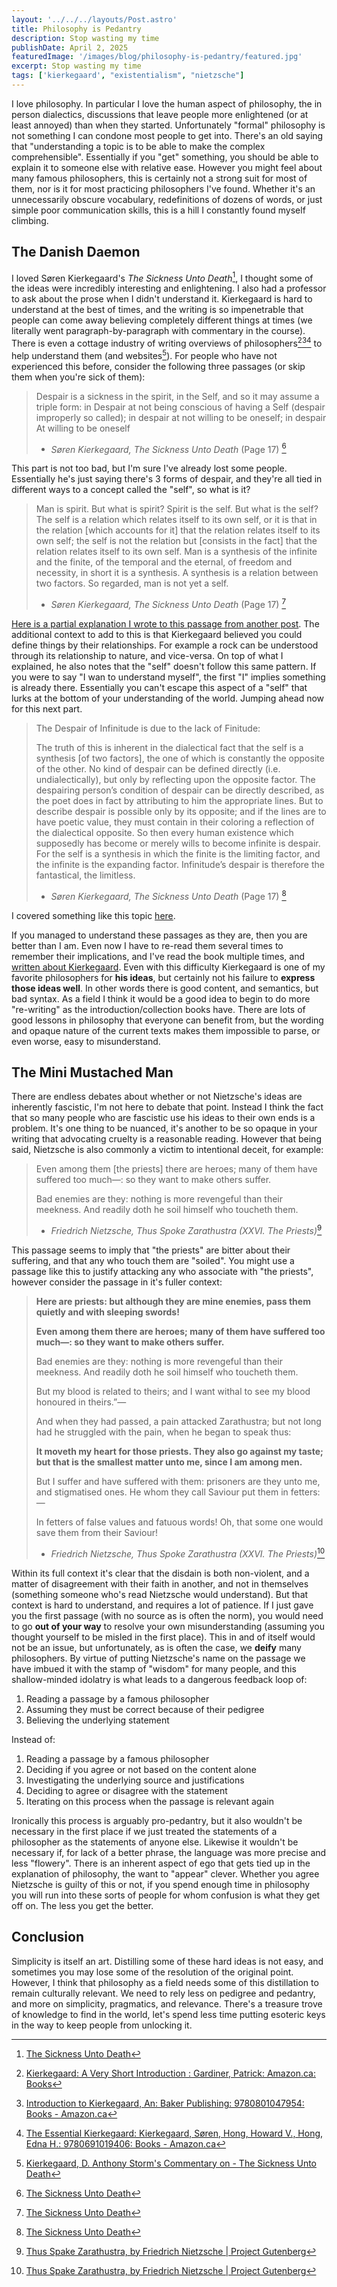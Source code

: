 ---
layout: '../../../layouts/Post.astro'
title: Philosophy is Pedantry
description: Stop wasting my time
publishDate: April 2, 2025
featuredImage: '/images/blog/philosophy-is-pedantry/featured.jpg'
excerpt: Stop wasting my time
tags: ['kierkegaard', "existentialism", "nietzsche"]
---

I love philosophy. In particular I love the human aspect of philosophy, the in person dialectics, discussions that leave people more enlightened (or at least annoyed) than when they started. Unfortunately "formal" philosophy is not something I can condone most people to get into. There's an old saying that "understanding a topic is to be able to make the complex comprehensible". Essentially if you "get" something, you should be able to explain it to someone else with relative ease. However you might feel about many famous philosophers, this is certainly not a strong suit for most of them, nor is it for most practicing philosophers I've found. Whether it's an unnecessarily obscure vocabulary, redefinitions of dozens of words, or just simple poor communication skills, this is a hill I constantly found myself climbing.

## The Danish Daemon
I loved Søren Kierkegaard's *The Sickness Unto Death*[^1], I thought some of the ideas were incredibly interesting and enlightening. I also had a professor to ask about the prose when I didn't understand it. Kierkegaard is hard to understand at the best of times, and the writing is so impenetrable that people can come away believing completely different things at times (we literally went paragraph-by-paragraph with commentary in the course). There is even a cottage industry of writing overviews of philosophers[^4][^3][^5] to help understand them (and websites[^2]). For people who have not experienced this before, consider the following three passages (or skip them when you're sick of them):

> Despair is a sickness in the spirit, in the Self, and so it may assume a triple form: in Despair at not being conscious of having a Self (despair improperly so called); in despair at not willing to be oneself; in despair At willing to be oneself
> 
> - *Søren Kierkegaard, The Sickness Unto Death* (Page 17) [^1]

This part is not too bad, but I'm sure I've already lost some people. Essentially he's just saying there's 3 forms of despair, and they're all tied in different ways to a concept called the "self", so what is it?

> Man is spirit. But what is spirit? Spirit is the self. But what is the self? The self is a relation which relates itself to its own self, or it is that in the relation \[which accounts for it] that the  relation relates itself to its own self; the self is not the relation but \[consists in the fact] that the relation relates itself to its own self. Man is a synthesis of the infinite and the finite, of the temporal and the eternal, of freedom and necessity, in short it is a synthesis. A synthesis is a relation between two factors. So regarded, man is not yet a self.
> 
> - *Søren Kierkegaard, The Sickness Unto Death* (Page 17) [^1]

[Here is a partial explanation I wrote to this passage from another post](https://kieranwood.ca/philosophy/blog/posts/the-uncomfortable-leap/#:~:text=To%20begin%20we,Kierkegaard%2C%20p.%2043). The additional context to add to this is that Kierkegaard believed you could define things by their relationships. For example a rock can be understood through its relationship to nature, and vice-versa. On top of what I explained, he also notes that the "self" doesn't follow this same pattern. If you were to say "I wan to understand myself", the first "I" implies something is already there. Essentially you can't escape this aspect of a "self" that lurks at the bottom of your understanding of the world. Jumping ahead now for this next part. 

> The Despair of Infinitude is due to the lack of Finitude: 
> 
> The truth of this is inherent in the dialectical fact that the self is a synthesis \[of two factors], the one of which is constantly the opposite of the other. No kind of despair can be defined directly (i.e. undialectically), but only by reflecting upon the opposite factor. The despairing person’s condition of despair can be directly described, as the poet does in fact by attributing to him the appropriate lines. But to describe despair is possible only by its opposite; and if the lines are to have poetic value, they must contain in their coloring a reflection of the dialectical opposite. So then every human existence which supposedly has become or merely wills to become infinite is despair. For the self is a synthesis in which the finite is the limiting factor, and the infinite is the expanding factor. Infinitude’s despair is therefore the fantastical, the limitless.
> 
>  - *Søren Kierkegaard, The Sickness Unto Death* (Page 17) [^1]

I covered something like this topic [here](https://kieranwood.ca/philosophy/blog/posts/premeditated-misery/). 

If you managed to understand these passages as they are, then you are better than I am. Even now I have to re-read them several times to remember their implications, and I've read the book multiple times, and [written about Kierkegaard](https://kieranwood.ca/philosophy/blog/tags/kierkegaard/). Even with this difficulty Kierkegaard is one of my favorite philosophers for **his ideas**, but certainly not his failure to **express those ideas well**. In other words there is good content, and semantics, but bad syntax. As a field I think it would be a good idea to begin to do more "re-writing" as the introduction/collection books have. There are lots of good lessons in philosophy that everyone can benefit from, but the wording and opaque nature of the current texts makes them impossible to parse, or even worse, easy to misunderstand.

## The Mini Mustached Man
There are endless debates about whether or not Nietzsche's ideas are inherently fascistic, I'm not here to debate that point. Instead I think the fact that so many people who are fascistic use his ideas to their own ends is a problem. It's one thing to be nuanced, it's another to be so opaque in your writing that advocating cruelty is a reasonable reading. However that being said, Nietzsche is also commonly a victim to intentional deceit, for example:

> Even among them \[the priests] there are heroes; many of them have suffered too much—: so they want to make others suffer.
>
> Bad enemies are they: nothing is more revengeful than their meekness. And readily doth he soil himself who toucheth them.
> 
> - *Friedrich Nietzsche, Thus Spoke Zarathustra (XXVI. The Priests)*[^6]

This passage seems to imply that "the priests" are bitter about their suffering, and that any who touch them are "soiled".  You might use a passage like this to justify attacking any who associate with "the priests", however consider the passage in it's fuller context:

> **Here are priests: but although they are mine enemies, pass them quietly and with sleeping swords!**
> 
> **Even among them there are heroes; many of them have suffered too much—: so they want to make others suffer.**
> 
> Bad enemies are they: nothing is more revengeful than their meekness. And readily doth he soil himself who toucheth them.
> 
> But my blood is related to theirs; and I want withal to see my blood honoured in theirs.”—
> 
> And when they had passed, a pain attacked Zarathustra; but not long had he struggled with the pain, when he began to speak thus:
> 
> **It moveth my heart for those priests. They also go against my taste; but that is the smallest matter unto me, since I am among men.**
> 
> But I suffer and have suffered with them: prisoners are they unto me, and stigmatised ones. He whom they call Saviour put them in fetters:—
> 
> In fetters of false values and fatuous words! Oh, that some one would save them from their Saviour!
> 
> - *Friedrich Nietzsche, Thus Spoke Zarathustra (XXVI. The Priests)*[^6]

Within its full context it's clear that the disdain is both non-violent, and a matter of disagreement with their faith in another, and not in themselves (something someone who's read Nietzsche would understand). But that context is hard to understand, and requires a lot of patience. If I just gave you the first passage (with no source as is often the norm), you would need to go **out of your way** to resolve your own misunderstanding (assuming you thought yourself to be misled in the first place). This in and of itself would not be an issue, but unfortunately, as is often the case, we **deify** many philosophers. By virtue of putting Nietzsche's name on the passage we have imbued it with the stamp of "wisdom" for many people, and this shallow-minded idolatry is what leads to a dangerous feedback loop of:

1. Reading a passage by a famous philosopher
2. Assuming they must be correct because of their pedigree
3. Believing the underlying statement

Instead of:

1. Reading a passage by a famous philosopher
2. Deciding if you agree or not based on the content alone
3. Investigating the underlying source and justifications
4. Deciding to agree or disagree with the statement
5. Iterating on this process when the passage is relevant again

Ironically this process is arguably pro-pedantry, but it also wouldn't be necessary in the first place if we just treated the statements of a philosopher as the statements of anyone else. Likewise it wouldn't be necessary if, for lack of a better phrase, the language was more precise and less "flowery". There is an inherent aspect of ego that gets tied up in the explanation of philosophy, the want to "appear" clever. Whether you agree Nietzsche is guilty of this or not, if you spend enough time in philosophy you will run into these sorts of people for whom confusion is what they get off on. The less you get the better. 

## Conclusion
Simplicity is itself an art. Distilling some of these hard ideas is not easy, and sometimes you may lose some of the resolution of the original point. However, I think that philosophy as a field needs some of this distillation to remain culturally relevant.  We need to rely less on pedigree and pedantry, and more on simplicity, pragmatics, and relevance. There's a treasure trove of knowledge to find in the world, let's spend less time putting esoteric keys in the way to keep people from unlocking it.


[^1]: [The Sickness Unto Death](https://ia601400.us.archive.org/32/items/in.ernet.dli.2015.189042/2015.189042.The-Sickness-Unto-Death_text.pdf)
[^2]: [Kierkegaard, D. Anthony Storm's Commentary on - The Sickness Unto Death](https://sorenkierkegaard.org/sickness-unto-death.html)
[^3]: [Introduction to Kierkegaard, An: Baker Publishing: 9780801047954: Books - Amazon.ca](https://www.amazon.ca/Introduction-Kierkegaard-Baker-Publishing/dp/0801047951/ref=sr_1_1?crid=3O370C2D18DR9&dib=eyJ2IjoiMSJ9.LXs0Fxduch4eEDRQzJrvTZemvEBz0_6fZSTLZ8I76Bp1aJcXfSa0WlHhcl33er6Hf5fPIDZsiObvMMjQ9ArFVfsOpvWvHftHXVrUYXzzt58oFDEAiLmFMhqts7_vhQ7kL2V42JfQ9pVtxSmlD6VJbi-VrzYF8Ai6F04sAOiqvb-vsd2S2EUI6GVg4vggqZUg_RmvcnroTIfJNGMZL1rsZqLelGLGzXZYLSGML3Z8Vxd4lt_Tp07hWZtkHO1Xdcw08q9KclBzzhtw5h9p-oSb2L8hSFDdJB7fLLQQ269rkrDhixtkrfBLETmk6QwsDYCtpmJ9qSwCbyN05RmjIRF75xZ_69q1YPdub1ZdZi290fOOIh5OyF0EhgaFNqK988OK7hCaFxRkC2rIyCWfIKiu6W7ijyKpcgp00lcJ8GXeJYgVkCAUpnNCq6745g7NFXh1.cqEex-TjWdeivoTdXosLRmLrXQ8iItUwpGHD6hHisb4&dib_tag=se&keywords=introduction+to+kierkegaard&qid=1742508593&sprefix=introduction+to+kierkegaar%2Caps%2C136&sr=8-1)
[^4]: [Kierkegaard: A Very Short Introduction : Gardiner, Patrick: Amazon.ca: Books](https://www.amazon.ca/Kierkegaard-Short-Introduction-Patrick-Gardiner/dp/0192802569/ref=sr_1_4?crid=3O370C2D18DR9&dib=eyJ2IjoiMSJ9.LXs0Fxduch4eEDRQzJrvTZemvEBz0_6fZSTLZ8I76Bp1aJcXfSa0WlHhcl33er6Hf5fPIDZsiObvMMjQ9ArFVfsOpvWvHftHXVrUYXzzt58oFDEAiLmFMhqts7_vhQ7kL2V42JfQ9pVtxSmlD6VJbi-VrzYF8Ai6F04sAOiqvb-vsd2S2EUI6GVg4vggqZUg_RmvcnroTIfJNGMZL1rsZqLelGLGzXZYLSGML3Z8Vxd4lt_Tp07hWZtkHO1Xdcw08q9KclBzzhtw5h9p-oSb2L8hSFDdJB7fLLQQ269rkrDhixtkrfBLETmk6QwsDYCtpmJ9qSwCbyN05RmjIRF75xZ_69q1YPdub1ZdZi290fOOIh5OyF0EhgaFNqK988OK7hCaFxRkC2rIyCWfIKiu6W7ijyKpcgp00lcJ8GXeJYgVkCAUpnNCq6745g7NFXh1.cqEex-TjWdeivoTdXosLRmLrXQ8iItUwpGHD6hHisb4&dib_tag=se&keywords=introduction+to+kierkegaard&qid=1742508593&sprefix=introduction+to+kierkegaar%2Caps%2C136&sr=8-4)
[^5]: [The Essential Kierkegaard: Kierkegaard, Søren, Hong, Howard V., Hong, Edna H.: 9780691019406: Books - Amazon.ca](https://www.amazon.ca/Essential-Kierkegaard-S%C3%B8ren/dp/0691019401/ref=sr_1_9?crid=3O370C2D18DR9&dib=eyJ2IjoiMSJ9.LXs0Fxduch4eEDRQzJrvTZemvEBz0_6fZSTLZ8I76Bp1aJcXfSa0WlHhcl33er6Hf5fPIDZsiObvMMjQ9ArFVfsOpvWvHftHXVrUYXzzt58oFDEAiLmFMhqts7_vhQ7kL2V42JfQ9pVtxSmlD6VJbi-VrzYF8Ai6F04sAOiqvb-vsd2S2EUI6GVg4vggqZUg_RmvcnroTIfJNGMZL1rsZqLelGLGzXZYLSGML3Z8Vxd4lt_Tp07hWZtkHO1Xdcw08q9KclBzzhtw5h9p-oSb2L8hSFDdJB7fLLQQ269rkrDhixtkrfBLETmk6QwsDYCtpmJ9qSwCbyN05RmjIRF75xZ_69q1YPdub1ZdZi290fOOIh5OyF0EhgaFNqK988OK7hCaFxRkC2rIyCWfIKiu6W7ijyKpcgp00lcJ8GXeJYgVkCAUpnNCq6745g7NFXh1.cqEex-TjWdeivoTdXosLRmLrXQ8iItUwpGHD6hHisb4&dib_tag=se&keywords=introduction+to+kierkegaard&qid=1742508593&sprefix=introduction+to+kierkegaar%2Caps%2C136&sr=8-9)
[^6]: [Thus Spake Zarathustra, by Friedrich Nietzsche | Project Gutenberg](https://www.gutenberg.org/files/1998/1998-h/1998-h.htm)